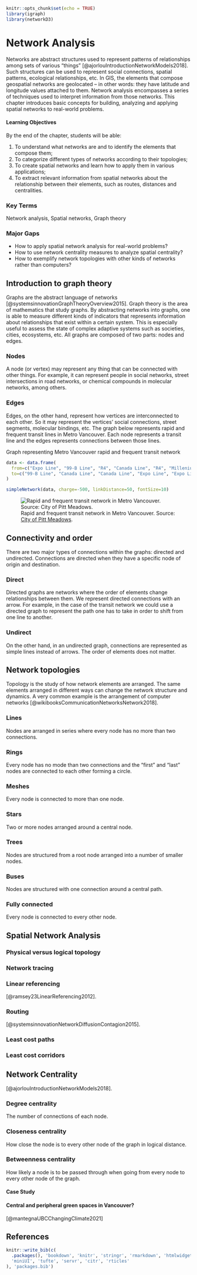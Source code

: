```r
knitr::opts_chunk$set(echo = TRUE)
library(igraph)
library(networkD3)
```


# Network Analysis

Networks are abstract structures used to represent patterns of relationships among sets of various "things" [@ajorlouIntroductionNetworkModels2018]. Such structures can be used to represent social connections, spatial patterns, ecological relationships, etc. In GIS, the elements that compose geospatial networks are geolocated -- in other words: they have latitude and longitude values attached to them. Network analysis encompasses a series of techniques used to interpret information from those networks. This chapter introduces basic concepts for building, analyzing and applying spatial networks to real-world problems.


:::: {.box-content .learning-objectives-content}

::: {.box-title .learning-objectives-top}

#### Learning Objectives {-}

:::
<p id="box-text">By the end of the chapter, students will be able:</p>


1. To understand what networks are and to identify the elements that compose them;
1. To categorize different types of networks according to their topologies;
1. To create spatial networks and learn how to apply them in various applications;
1. To extract relevant information from spatial networks about the relationship between their elements, such as routes, distances and centralities.
:::

### Key Terms {-}
Network analysis, Spatial networks, Graph theory

### Major Gaps {-}
* How to apply spatial network analysis for real-world problems?
* How to use network centrality measures to analyze spatial centrality?
* How to exemplify network topologies with other kinds of networks rather than computers?

## Introduction to graph theory
Graphs are the abstract language of networks [@systemsinnovationGraphTheoryOverview2015]. Graph theory is the area of mathematics that study graphs. By abstracting networks into graphs, one is able to measure different kinds of indicators that represents information about relationships that exist within a certain system. This is especially useful to assess the state of complex adaptive systems such as societies, cities, ecosystems, etc. All graphs are composed of two parts: nodes and edges.

### Nodes
A node (or vertex) may represent any thing that can be connected with other things. For example, it can represent people in social networks, street intersections in road networks, or chemical compounds in molecular networks, among others.

### Edges
Edges, on the other hand, represent how vertices are interconnected to each other. So it may represent the vertices' social connections, street segments, molecular bindings, etc. The graph below represents rapid and frequent transit lines in Metro Vancouver. Each node represents a transit line and the edges represents connections between those lines.

<p class="codeblock-label">Graph representing Metro Vancouver rapid and frequent transit network</p>
```r
data <- data.frame(
  from=c("Expo Line", "99-B Line", "R4", "Canada Line", "R4", "Millenium Line", "Millenium Line", "Seabus", "Seabus", "Seabus", "Expo Line", "R4", "West Coast Express", "West Coast Express", "R5", "R5", "West Coast Express", "Millenium Line", "West Coast Express",  "West Coast Express"),
  to=c("99-B Line", "Canada Line", "Canada Line", "Expo Line", "Expo Line", "Expo Line", "99-B Line", "Canada Line", "Expo Line", "R2", "R1", "99-B Line", "Expo Line", "Millenium Line", "Expo Line", "Canada Line", "R3", "R3", "Seabus", "Canada Line")
)

simpleNetwork(data, charge=-500, linkDistance=50, fontSize=10)
```

![Rapid and frequent transit network in Metro Vancouver. Source: [City of Pitt Meadows](https://www.pittmeadows.ca/sites/default/files/docs/23-07-2019_2-47-50_pm.jpg).](images/metro_vancouver_transit_network.jpeg){.center}


## Connectivity and order
There are two major types of connections within the graphs: directed and undirected. Connections are directed when they have a specific node of origin and destination. 

### Direct
Directed graphs are networks where the order of elements change relationships between them. We represent directed connections with an arrow. For example, in the case of the transit network we could use a directed graph to represent the path one has to take in order to shift from one line to another.

### Undirect
On the other hand, in an undirected graph, connections are represented as simple lines instead of arrows. The order of elements does not matter.

## Network topologies
Topology is the study of how network elements are arranged. The same elements arranged in different ways can change the network structure and dynamics. A very common example is the arrangement of computer networks [@wikibooksCommunicationNetworksNetwork2018].

### Lines
Nodes are arranged in series where every node has no more than two connections.

### Rings
Every node has no mode than two connections and the "first" and "last" nodes are connected to each other forming a circle.

### Meshes
Every node is connected to more than one node.

### Stars
Two or more nodes arranged around a central node.

### Trees
Nodes are structured from a root node arranged into a number of smaller nodes.

### Buses
Nodes are structured with one connection around a central path.

### Fully connected
Every node is connected to every other node.

## Spatial Network Analysis

### Physical versus logical topology

### Network tracing

### Linear referencing
[@ramsey23LinearReferencing2012].

### Routing
[@systemsinnovationNetworkDiffusionContagion2015].

### Least cost paths

### Least cost corridors

## Network Centrality
[@ajorlouIntroductionNetworkModels2018].

### Degree centrality
The number of connections of each node.

### Closeness centrality
How close the node is to every other node of the graph in logical distance.

### Betweenness centrality
How likely a node is to be passed through when going from every node to every other node of the graph.

:::: {.box-content .case-study-content}

::: {.box-title .case-study-top}
#### Case Study {-}
:::

#### Central and peripheral green spaces in Vancouver? {#box-text -}
[@mantegnaUBCChangingClimate2021]
<p id="box-text"></p>

<p id="box-text"></p>

<p id="box-text"></p>

::::

## References {-}
```r
knitr::write_bib(c(
  .packages(), 'bookdown', 'knitr', 'stringr', 'rmarkdown', 'htmlwidgets', 'webshot', 'DT',
  'miniUI', 'tufte', 'servr', 'citr', 'rticles'
), 'packages.bib')
```
